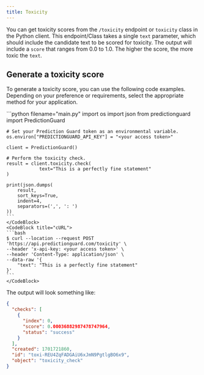 ```yaml
---
title: Toxicity
---
```


You can get toxicity scores from the `/toxicity` endpoint or `toxicity` class in the Python client. This endpoint/Class takes a single `text` parameter, which should include the candidate text to be scored for toxicity. The output will include a `score` that ranges from 0.0 to 1.0. The higher the score, the more toxic the `text`.

## Generate a toxicity score

To generate a toxicity score, you can use the following code examples. Depending on your preference or requirements, select the appropriate method for your application.

<CodeBlocks>
    <CodeBlock title="Python">
    ```python filename="main.py"
    import os
    import json
    from predictionguard import PredictionGuard

    # Set your Prediction Guard token as an environmental variable.
    os.environ["PREDICTIONGUARD_API_KEY"] = "<your access token>"
    
    client = PredictionGuard()

    # Perform the toxicity check.
    result = client.toxicity.check(
        		text="This is a perfectly fine statement"
    )

    print(json.dumps(
        result,
        sort_keys=True,
        indent=4,
        separators=(',', ': ')
    ))
    ```
    </CodeBlock>
    <CodeBlock title="cURL">
    ```bash
    $ curl --location --request POST 'https://api.predictionguard.com/toxicity' \
    --header 'x-api-key: <your access token>' \
    --header 'Content-Type: application/json' \
    --data-raw '{
        "text": "This is a perfectly fine statement"
    }'
    ```
    </CodeBlock>

</CodeBlocks>

The output will look something like:

```json
{
  "checks": [
    {
      "index": 0,
      "score": 0.00036882987478747964,
      "status": "success"
    }
  ],
  "created": 1701721860,
  "id": "toxi-REU4ZqFADGAiU6xJmN9PgtlgBO6x9",
  "object": "toxicity_check"
}
```

